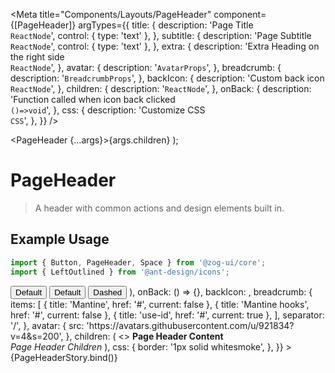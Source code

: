 
<Meta
  title="Components/Layouts/PageHeader"
  component={[PageHeader]}
  argTypes={{
    title: {
      description: 'Page Title <br/>`ReactNode`',
      control: { type: 'text' },
    },
    subtitle: {
      description: 'Page Subtitle <br/>`ReactNode`',
      control: { type: 'text' },
    },
    extra: {
      description: 'Extra Heading on the right side <br/>`ReactNode`',
    },
    avatar: {
      description: '`AvatarProps`',
    },
    breadcrumb: {
      description: '`BreadcrumbProps`',
    },
    backIcon: {
      description: 'Custom back icon <br/>`ReactNode`',
    },
    children: {
      description: '`ReactNode`',
    },
    onBack: {
      description: 'Function called when icon back clicked <br/>`()=>void`',
    },
    css: {
      description: 'Customize CSS <br/>`CSS`',
    },
  }}
/>

  <PageHeader {...args}>{args.children}</PageHeader>
);

# PageHeader

> A header with common actions and design elements built in.

## Example Usage

```jsx
import { Button, PageHeader, Space } from '@zog-ui/core';
import { LeftOutlined } from '@ant-design/icons';
```

<Canvas columns={2} withSource="close">
  <Story
    name="PageHeader"
    args={{
      title: 'Title',
      subtitle: 'Subtitle',
      extra: (
        <Space gap="s">
          <Button variant="default" size="md">
            Default
          </Button>
          <Button variant="default" size="md">
            Default
          </Button>
          <Button variant="dashed" size="md">
            Dashed
          </Button>
        </Space>
      ),
      onBack: () => {},
      backIcon: <LeftOutlined />,
      breadcrumb: {
        items: [
          { title: 'Mantine', href: '#', current: false },
          { title: 'Mantine hooks', href: '#', current: false },
          { title: 'use-id', href: '#', current: true },
        ],
        separator: '/',
      },
      avatar: {
        src: 'https://avatars.githubusercontent.com/u/921834?v=4&s=200',
      },
      children: (
        <>
          <b>Page Header Content</b>
          <br />
          <i>Page Header Children</i>
        </>
      ),
      css: {
        border: '1px solid whitesmoke',
      },
    }}
  >
    {PageHeaderStory.bind()}
  </Story>
</Canvas>

<ArgsTable story="PageHeader" />
